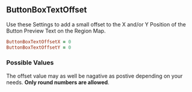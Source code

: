 ## ButtonBoxTextOffset

Use these Settings to add a small offset to the X and/or Y Position of the Button Preview Text on the Region Map.

```ruby
ButtonBoxTextOffsetX = 0
ButtonBoxTextOffsetY = 0
```

### Possible Values 

The offset value may as well be nagative as postive depending on your needs. **Only round numbers are allowed**.